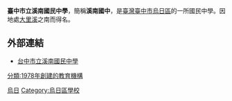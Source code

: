 {{Infobox School
|name           = 臺中市立溪南國民中學
|other_name     = Taichung Municipal<br>Shinan Junior High School 
|image          =
| motto         = 
|established    = 1978年9月
|type           = 市立國民中學
|affiliation    = [[臺中市政府|臺中市政府]]
|district       = {{TWN}}[[臺中市|臺中市]][[烏日區|烏日區]]溪南路一段731號 
|grades         = 國一至國三
|principal      = 張倉漢
|faculty        = 
|staff          = 
|enrollment     = 
|free_label    = 
|free_text     = 
|location       =
|website        =  http://www.snjh.tc.edu.tw/
}}

'''臺中市立溪南國民中學'''，簡稱'''溪南國中'''，是[[臺灣|臺灣]][[臺中市|臺中市]][[烏日區|烏日區]]的一所國民中學。因地處[[大里溪|大里溪]]之南而得名。

==外部連結==
*[http://www.snjh.tc.edu.tw/ 台中市立溪南國民中學] {{Wayback|url=http://www.snjh.tc.edu.tw/ |date=20140203155627 }}

{{臺中市國民中小學}}

[[Category:臺中市立國民中學|烏日]]
[[Category:烏日區學校|Category:烏日區學校]]
[[分類:1978年創建的教育機構|分類:1978年創建的教育機構]]